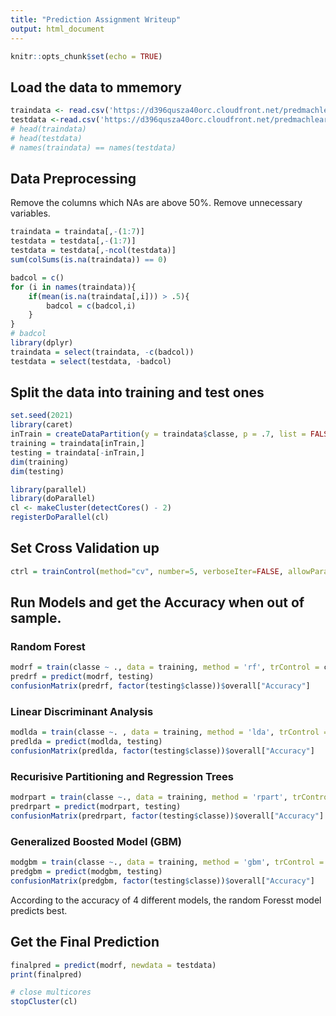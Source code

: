 ---
title: "Prediction Assignment Writeup"
output: html_document
---

```{r setup, include=FALSE}
knitr::opts_chunk$set(echo = TRUE)
```

## Load the data to mmemory
```{r load}
traindata <- read.csv('https://d396qusza40orc.cloudfront.net/predmachlearn/pml-training.csv', na.strings = c("", "NA"))
testdata <-read.csv('https://d396qusza40orc.cloudfront.net/predmachlearn/pml-testing.csv', na.strings = c("", "NA"))
# head(traindata)
# head(testdata)
# names(traindata) == names(testdata)
```

## Data Preprocessing

Remove the columns which NAs are above 50%. Remove unnecessary variables. 

```{r clean}
traindata = traindata[,-(1:7)]
testdata = testdata[,-(1:7)]
testdata = testdata[,-ncol(testdata)]
sum(colSums(is.na(traindata)) == 0)

badcol = c()
for (i in names(traindata)){
    if(mean(is.na(traindata[,i])) > .5){
        badcol = c(badcol,i)
    }
}
# badcol
library(dplyr)
traindata = select(traindata, -c(badcol))
testdata = select(testdata, -badcol)
```

## Split the data into training and test ones

```{r split}
set.seed(2021)
library(caret)
inTrain = createDataPartition(y = traindata$classe, p = .7, list = FALSE)
training = traindata[inTrain,]
testing = traindata[-inTrain,]
dim(training)
dim(testing)
```


```{r para, echo = FALSE}
library(parallel)
library(doParallel)
cl <- makeCluster(detectCores() - 2)
registerDoParallel(cl)
```

## Set Cross Validation up

```{r cv}
ctrl = trainControl(method="cv", number=5, verboseIter=FALSE, allowParallel = T)
```

## Run Models and get the Accuracy when out of sample.
### Random Forest 
```{r rf}
modrf = train(classe ~ ., data = training, method = 'rf', trControl = ctrl)
predrf = predict(modrf, testing)
confusionMatrix(predrf, factor(testing$classe))$overall["Accuracy"]
```
### Linear Discriminant Analysis
```{r lda}
modlda = train(classe ~. , data = training, method = 'lda', trControl = ctrl)
predlda = predict(modlda, testing)
confusionMatrix(predlda, factor(testing$classe))$overall["Accuracy"]
```

### Recurisive Partitioning and Regression Trees
```{r rpart}
modrpart = train(classe ~., data = training, method = 'rpart', trControl = ctrl)
predrpart = predict(modrpart, testing)
confusionMatrix(predrpart, factor(testing$classe))$overall["Accuracy"]
```

### Generalized Boosted Model (GBM)
```{r gbm}
modgbm = train(classe ~., data = training, method = 'gbm', trControl = ctrl, verbose = FALSE)
predgbm = predict(modgbm, testing)
confusionMatrix(predgbm, factor(testing$classe))$overall["Accuracy"]
```

According to the accuracy of 4 different models, the random Foresst model predicts best.

## Get the Final Prediction

```{r prediction}
finalpred = predict(modrf, newdata = testdata)
print(finalpred)

```

```{r close, echo = FALSE}
# close multicores
stopCluster(cl)
```